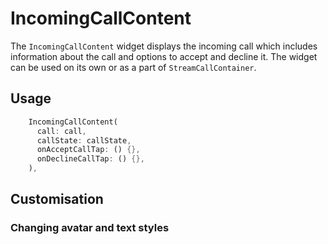 # IncomingCallContent

The `IncomingCallContent` widget displays the incoming call which includes information about the call
and options to accept and decline it. The widget can be used on its own or as a part of `StreamCallContainer`.

## Usage

```dart
    IncomingCallContent(
      call: call,
      callState: callState,
      onAcceptCallTap: () {},
      onDeclineCallTap: () {},
    ),
```

## Customisation

### Changing avatar and text styles

